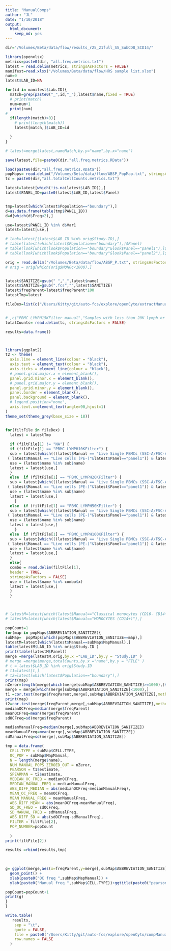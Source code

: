 ```yaml
---
title: "ManualComps"
author: "JL"
date: "1/10/2018"
output: 
  html_document: 
    keep_md: yes
---
```

```r
dir="/Volumes/Beta/data/flow/results_r25_21full_SS_SubCD8_SCD14/"
```

```r
library(openxlsx)
metrics=paste0(dir, "all.freq.metrics.txt")
latest = read.delim(metrics, stringsAsFactors = FALSE)
manifest=read.xlsx("/Volumes/Beta/data/flow/HRS sample list.xlsx")
num=0
latest$LAB_ID=NA

for(id in manifest$Lab.ID){
  match=grep(paste0("_",id,"_"),latest$name,fixed = TRUE)
  # print(match)
  num=num+1
  print(num)
# 
  if(length(match)>0){
    # print(length(match))
    latest[match,]$LAB_ID=id

  }
}

# latest=merge(latest,nameMatch,by.y="name",by.x="name")

save(latest,file=paste0(dir,"all.freq.metrics.RData"))

```


```r
load(paste0(dir,"all.freq.metrics.RData"))
popMaps= read.delim("/Volumes/Beta/data/flow/ABSP_PopMap.txt", stringsAsFactors = FALSE)
tc = paste0(dir,"all.totalCellCounts.metrics.txt")

latest=latest[which(!is.na(latest$LAB_ID)),]
latest$PANEL_ID=paste0(latest$LAB_ID,latest$Panel)


tmp=latest[which(latest$Population=="boundary"),]
d=as.data.frame(table(tmp$PANEL_ID))
d=d[which(d$Freq<2),]

use=latest$PANEL_ID %in% d$Var1
latest=latest[use,]

# look=latest[(latest$LAB_ID %in% orig$Study.ID),]
# table(latest[which(latest$Population=="boundary"),]$Panel)
# table(look[which(look$Population=="boundary"&look$Panel=="panel1"),]$Panel)
# table(look[which(look$Population=="boundary"&look$Panel=="panel2"),]$Panel)

orig = read.delim("/Volumes/Beta/data/flow/ABSP_P.txt", stringsAsFactors = FALSE)
# orig = orig[which(orig$MONOc<1000),]


latest$SANITIZE=gsub(" ","_",latest$name)
latest$SANITIZE=gsub(".fcs","",latest$SANITIZE)
latest$freqParent=latest$freqParent*100
latestTmp=latest

fileDex=list(c("/Users/Kitty/git/auto-fcs/explore/openCyto/extractManualComp/manualUse.100.txt","100 randomly selected P1-P2 matched samples without abnormal/bad/manual annotations"),c("/Users/Kitty/git/auto-fcs/explore/openCyto/extractManualComp/manualUse.txt","All P1-P2 matched samples  without abnormal/bad/manual annotations"),c("PBMC_LYMPH10KFilter","Samples with less than 10K lymph or 10K PBMC (in OC) are excluded"),c("PBMC_LYMPH20KFilter","Samples with less than 20K lymph or 20K PBMC (in OC) are excluded"),c("PBMC_LYMPH50KFilter","Samples with less than 50K lymph or 50K PBMC (in OC) are excluded"),c("PBMC_LYMPH100KFilter","Samples with less than 100K lymph or 100K PBMC (in OC) are excluded"),c("NA","All samples"))


# ,c("PBMC_LYMPH15KFilter_manual","Samples with less than 20K lymph or 20K PBMC (in OC) are excluded"),
totalCounts= read.delim(tc, stringsAsFactors = FALSE)

results=data.frame()



library(ggplot2)
t2 <- theme(
  axis.line = element_line(colour = "black"),
  axis.text = element_text(colour = "black"),
  axis.ticks = element_line(colour = "black"),
  # panel.grid.major.x = element_blank(),
  panel.grid.minor.x = element_blank(),
  # panel.grid.major.y = element_blank(),
  panel.grid.minor.y = element_blank(),
  panel.border = element_blank(),
  panel.background = element_blank(),
  # legend.position="none",
  axis.text.x=element_text(angle=90,hjust=1)
)
theme_set(theme_grey(base_size = 18)) 


for(filtFile in fileDex) {
  latest = latestTmp
  
  if (filtFile[1] != "NA") {
  if (filtFile[1] == "PBMC_LYMPH10KFilter") {
  sub = latest[which(((latest$Manual == "Live Single PBMCs (SSC-A/FSC-A)"&latest$Panel=="panel2") |
 ( latest$Manual == "Live cells (PE-)"&latest$Panel=="panel1")) & latest$Count >= 10000), ]
  use = (latest$name %in% sub$name)
  latest = latest[use,]
  }
  else  if (filtFile[1] == "PBMC_LYMPH20KFilter") {
  sub = latest[which(((latest$Manual == "Live Single PBMCs (SSC-A/FSC-A)"&latest$Panel=="panel2") |
 ( latest$Manual == "Live cells (PE-)"&latest$Panel=="panel1")) & latest$Count >= 20000), ]
  use = (latest$name %in% sub$name)
  latest = latest[use,]
    } 
  else  if (filtFile[1] == "PBMC_LYMPH50KFilter") {
  sub = latest[which(((latest$Manual == "Live Single PBMCs (SSC-A/FSC-A)"&latest$Panel=="panel2") |
 ( latest$Manual == "Live cells (PE-)"&latest$Panel=="panel1")) & latest$Count >= 50000), ]
  use = (latest$name %in% sub$name)
  latest = latest[use,]
    } 
  else  if (filtFile[1] == "PBMC_LYMPH100KFilter") {
  sub = latest[which(((latest$Manual == "Live Single PBMCs (SSC-A/FSC-A)"&latest$Panel=="panel2") |
 ( latest$Manual == "Live cells (PE-)"&latest$Panel=="panel1")) & latest$Count >= 100000), ]
  use = (latest$name %in% sub$name)
  latest = latest[use,]
  } 
  else{
  combo = read.delim(filtFile[1],
  header = TRUE,
  stringsAsFactors = FALSE)
  use = (latest$name %in% combo$x)
  latest = latest[use,]
  }
  }



# latestM=latest[which(latest$Manual=="Classical monocytes (CD16- CD14+)"),]
# latestM=latest[which(latest$Manual=="MONOCYTES (CD14+)"),]

popCount=1
for(map in popMaps$ABBREVIATION_SANITIZE){
subMap=  popMaps[which(popMaps$ABBREVIATION_SANITIZE==map),]
latestM=latest[which(latest$Manual==subMap$MapManual),]
table(latestM$LAB_ID %in% orig$Study.ID )
print(table(latestM$Panel))
merge =merge(latestM,orig,by.x ="LAB_ID",by.y = "Study.ID" )
# merge =merge(merge,totalCounts,by.x ="name",by.y = "FILE" )
# t = latest$LAB_ID %in% orig$Study.ID
# t1=latest[t,]
# t2=latest[which(latest$Population=="boundary"),]
print(map)
nZeror=length(merge[which(merge[subMap$ABBREVIATION_SANITIZE]>=1000),]$name)
merge = merge[which(merge[subMap$ABBREVIATION_SANITIZE]<1000),]
t1 =cor.test(merge$freqParent,merge[,subMap$ABBREVIATION_SANITIZE],method = "pearson")
print(map)
t2=cor.test(merge$freqParent,merge[,subMap$ABBREVIATION_SANITIZE],method = "spearman")
medianOCFreq=median(merge$freqParent)
meanOCFreq=mean(merge$freqParent)
sdOCFreq=sd(merge$freqParent)

medianManualFreq=median(merge[,subMap$ABBREVIATION_SANITIZE])
meanManualFreq=mean(merge[,subMap$ABBREVIATION_SANITIZE])
sdManualFreq=sd(merge[,subMap$ABBREVIATION_SANITIZE])

tmp = data.frame(
  CELL.TYPE = subMap$CELL.TYPE,
  OC_POP = subMap$MapManual,
  N = length(merge$name),
  NUM_MANUAL_POPS_ZEROED_OUT = nZeror,
  PEARSON = t1$estimate,
  SPEARMAN = t2$estimate,
  MEDIAN_OC_FREQ = medianOCFreq,
  MEDIAN_MANUAL_FREQ = medianManualFreq,
  ABS_DIFF_MEDIAN = abs(medianOCFreq-medianManualFreq),
  MEAN_OC_FREQ = meanOCFreq,
  MEAN_MANUAL_FREQ = meanManualFreq,
  ABS_DIFF_MEAN = abs(meanOCFreq-meanManualFreq),
  SD_OC_FREQ = sdOCFreq,
  SD_MANUAL_FREQ = sdManualFreq,
  ABS_DIFF_SD = abs(sdOCFreq-sdManualFreq),
  FILTER = filtFile[2],
  POP_NUMBER=popCount
  
  )
print(filtFile[2])

results =rbind(results,tmp)
  

  
g= ggplot(merge,aes(x=freqParent,y=merge[,subMap$ABBREVIATION_SANITIZE])) +
  geom_point() +
  xlab(paste0("OC freq ",subMap$MapManual)) +
  ylab(paste0("Manual freq ",subMap$CELL.TYPE))+ggtitle(paste0("pearson = ",t1$estimate, "\n spearman = ", t2$estimate, "\nn=",length(merge$name),", Population Number =",popCount ))

popCount=popCount+1
print(g)
}
}

write.table(
   results,
    sep = "\t",
    quote = FALSE,
    file = paste0("/Users/Kitty/git/auto-fcs/explore/openCyto/compManual/","correlationResults.txt"),
    row.names = FALSE
  )  



```
